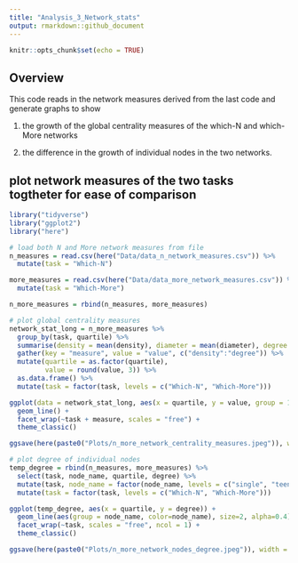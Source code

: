 ```yaml
---
title: "Analysis_3_Network_stats"
output: rmarkdown::github_document
---
```


```r
knitr::opts_chunk$set(echo = TRUE)
```

## Overview

This code reads in the network measures derived from the last code and generate graphs to show 

1. the growth of the global centrality measures of the which-N and which-More networks 

2. the difference in the growth of individual nodes in the two networks.  

## plot network measures of the two tasks togtheter for ease of comparison
```r
library("tidyverse")
library("ggplot2")
library("here")

# load both N and More network measures from file
n_measures = read.csv(here("Data/data_n_network_measures.csv")) %>%
  mutate(task = "Which-N")

more_measures = read.csv(here("Data/data_more_network_measures.csv")) %>%
  mutate(task = "Which-More")

n_more_measures = rbind(n_measures, more_measures)

# plot global centrality measures
network_stat_long = n_more_measures %>%
  group_by(task, quartile) %>%
  summarise(density = mean(density), diameter = mean(diameter), degree = mean(degree)) %>%
  gather(key = "measure", value = "value", c("density":"degree")) %>%
  mutate(quartile = as.factor(quartile),
         value = round(value, 3)) %>%
  as.data.frame() %>%
  mutate(task = factor(task, levels = c("Which-N", "Which-More")))

ggplot(data = network_stat_long, aes(x = quartile, y = value, group = 1)) +
  geom_line() +
  facet_wrap(~task + measure, scales = "free") +
  theme_classic()

ggsave(here(paste0("Plots/n_more_network_centrality_measures.jpeg")), width = 6, height = 4, dpi = 300)

# plot degree of individual nodes
temp_degree = rbind(n_measures, more_measures) %>%
  select(task, node_name, quartile, degree) %>%
  mutate(task, node_name = factor(node_name, levels = c("single", "teen", "decade", "hundred", "thousand"))) %>%
  mutate(task = factor(task, levels = c("Which-N", "Which-More")))

ggplot(temp_degree, aes(x = quartile, y = degree)) +
  geom_line(aes(group = node_name, color=node_name), size=2, alpha=0.4) +
  facet_wrap(~task, scales = "free", ncol = 1) +
  theme_classic()

ggsave(here(paste0("Plots/n_more_network_nodes_degree.jpeg")), width = 6, height = 4, dpi = 300)

```